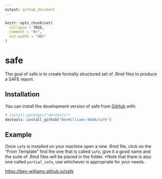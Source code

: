 ```yaml
---
output: github_document
---
```


<!-- README.md is generated from README.Rmd. Please edit that file -->

```r
knitr::opts_chunk$set(
  collapse = TRUE,
  comment = "#>",
  out.width = "80%"
)
```

# safe

<!-- badges: start -->
<!-- badges: end -->


The goal of safe is to create formally structured set of .Rmd files to produce a SAFE report.

## Installation

You can install the development version of safe from [GitHub](https://github.com/) with:

``` r
# install.packages("devtools")
devtools::install_github("BenWilliams-NOAA/safe")
```

## Example

Once `safe` is installed on your machine open a new .Rmd file, click on the "From Template" find the one that is called `safe`, give it a good name and the suite of .Rmd files will be placed in the folder. *Note that there is also one called `partial_safe`, use whichever is appropriate for your needs.

[https://ben-williams.github.io/safe]('safe instructions')
